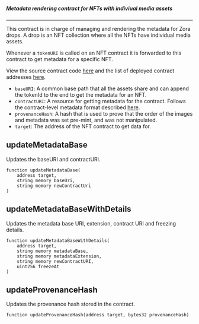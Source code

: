 ##### Metadata rendering contract for NFTs with indiviual media assets
---

This contract is in charge of managing and rendering the metadata for Zora drops.
A drop is an NFT collection where all the NFTs have individual media assets. 

Whenever a `tokenURI` is called on an NFT contract it is forwarded to this contract to get metadata for a specific NFT.

View the source contract code [here](https://github.com/ourzora/zora-drops-contracts/blob/main/src/metadata/DropMetadataRenderer.sol) and the list of deployed contract addresses [here](https://github.com/ourzora/zora-drops-contracts/tree/main/deployments).

- `baseURI`: A common base path that all the assets share and can append the tokenId to the end to get the metadata for an NFT.
- `contractURI`: A resource for getting metadata for the contract. Follows the contract-level metadata format described [here](https://docs.opensea.io/docs/contract-level-metadata).
- `provenanceHash`: A hash that is used to prove that the order of the images and metadata was set pre-mint, and was not manipulated.
- `target`: The address of the NFT contract to get data for.

## updateMetadataBase
Updates the baseURI and contractURI.
```
function updateMetadataBase(
    address target,
    string memory baseUri,
    string memory newContractUri
)
```

## updateMetadataBaseWithDetails
Updates the metadata base URI, extension, contract URI and freezing details.

```
function updateMetadataBaseWithDetails(
    address target,
    string memory metadataBase,
    string memory metadataExtension,
    string memory newContractURI,
    uint256 freezeAt
)
```

## updateProvenanceHash
Updates the provenance hash stored in the contract. 
```
function updateProvenanceHash(address target, bytes32 provenanceHash)
```